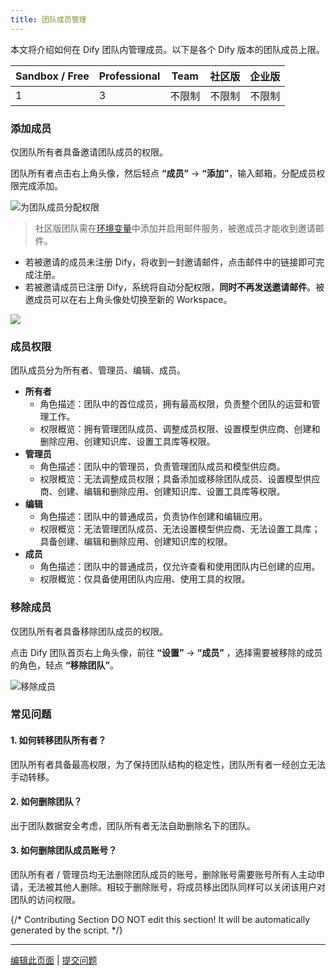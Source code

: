 ```yaml
---
title: 团队成员管理
---
```


本文将介绍如何在 Dify 团队内管理成员。以下是各个 Dify 版本的团队成员上限。

| Sandbox / Free | Professional | Team | 社区版 | 企业版 |
| -------------- | ------------ | ---- | --- | --- |
| 1              | 3            | 不限制  | 不限制 | 不限制 |

### 添加成员

<Tip>
仅团队所有者具备邀请团队成员的权限。
</Tip>

团队所有者点击右上角头像，然后轻点 **“成员”** → **“添加”**，输入邮箱，分配成员权限完成添加。

![为团队成员分配权限](https://assets-docs.dify.ai/dify-enterprise-mintlify/zh_CN/guides/management/764276a102e3264747c64f02dafa5f5d.png)

> 社区版团队需在[环境变量](https://docs.dify.ai/v/zh-hans/getting-started/install-self-hosted/environments)中添加并启用邮件服务，被邀成员才能收到邀请邮件。

- 若被邀请的成员未注册 Dify，将收到一封邀请邮件，点击邮件中的链接即可完成注册。
- 若被邀请成员已注册 Dify，系统将自动分配权限，**同时不再发送邀请邮件**。被邀成员可以在右上角头像处切换至新的 Workspace。

![](https://assets-docs.dify.ai/dify-enterprise-mintlify/zh_CN/guides/management/93a6f055cfaf65dfe138e8ac332f71d1.png)

### 成员权限

团队成员分为所有者、管理员、编辑、成员。

* **所有者**
  * 角色描述：团队中的首位成员，拥有最高权限，负责整个团队的运营和管理工作。
  * 权限概览：拥有管理团队成员、调整成员权限、设置模型供应商、创建和删除应用、创建知识库、设置工具库等权限。
* **管理员**
  * 角色描述：团队中的管理员，负责管理团队成员和模型供应商。
  * 权限概览：无法调整成员权限；具备添加或移除团队成员、设置模型供应商、创建、编辑和删除应用、创建知识库、设置工具库等权限。
* **编辑**
  * 角色描述：团队中的普通成员，负责协作创建和编辑应用。
  * 权限概览：无法管理团队成员、无法设置模型供应商、无法设置工具库；具备创建、编辑和删除应用、创建知识库的权限。
* **成员**
  * 角色描述：团队中的普通成员，仅允许查看和使用团队内已创建的应用。
  * 权限概览：仅具备使用团队内应用、使用工具的权限。

### 移除成员

<Tip>
仅团队所有者具备移除团队成员的权限。
</Tip>

点击 Dify 团队首页右上角头像，前往 **“设置”** → **“成员”** ，选择需要被移除的成员的角色，轻点 **“移除团队”**。

![移除成员](https://assets-docs.dify.ai/dify-enterprise-mintlify/zh_CN/guides/management/85c39a391714c110ec9e1769a8c52e06.png)

### 常见问题

#### 1. 如何转移团队所有者？

团队所有者具备最高权限，为了保持团队结构的稳定性，团队所有者一经创立无法手动转移。

#### 2. 如何删除团队？

出于团队数据安全考虑，团队所有者无法自助删除名下的团队。

#### 3. 如何删除团队成员账号？

团队所有者 / 管理员均无法删除团队成员的账号，删除账号需要账号所有人主动申请，无法被其他人删除。相较于删除账号，将成员移出团队同样可以关闭该用户对团队的访问权限。

{/*
Contributing Section
DO NOT edit this section!
It will be automatically generated by the script.
*/}

---

[编辑此页面](https://github.com/langgenius/dify-docs/edit/main/zh-hans/guides/management/team-members-management.mdx) | [提交问题](https://github.com/langgenius/dify-docs/issues/new?template=docs.yml)

